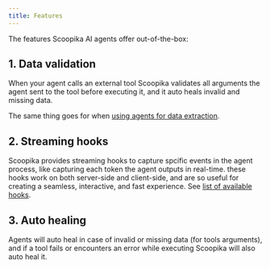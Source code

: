 ```yaml
---
title: Features
---
```


The features Scoopika AI agents offer out-of-the-box:

## 1. Data validation

When your agent calls an external tool Scoopika validates all arguments the agent sent to the tool before executing it, and it auto heals invalid and missing data.

The same thing goes for when [using agents for data extraction](/agents/howto/extract-data).

## 2. Streaming hooks

Scoopika provides streaming hooks to capture spcific events in the agent process, like capturing each token the agent outputs in real-time. these hooks work on both server-side and client-side, and are so useful for creating a seamless, interactive, and fast experience. See [list of available hooks](/api-reference/hooks).

## 3. Auto healing

Agents will auto heal in case of invalid or missing data (for tools arguments), and if a tool fails or encounters an error while executing Scoopika will also auto heal it.